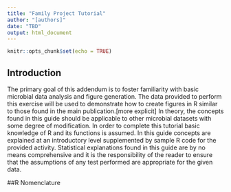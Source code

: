 ```yaml
---
title: "Family Project Tutorial"
author: "[authors]"
date: "TBD"
output: html_document
---
```


```r
knitr::opts_chunk$set(echo = TRUE)
```

## Introduction

The primary goal of this addendum is to foster familiarity with basic microbial data analysis and figure generation. The data provided to perform this exercise will be used to demonstrate how to create figures in R similar to those found in the main publication.[more explicit] In theory, the concepts found in this guide should be applicable to other microbial datasets with some degree of modification.  In order to complete this tutorial basic knowledge of R and its functions is assumed. In this guide concepts are explained at an introductory level supplemented by sample R code for the provided activity. Statistical explanations found in this guide are by no means comprehensive and it is the responsibility of the reader to ensure that the assumptions of any test performed are appropriate for the given data. 

##R Nomenclature 
